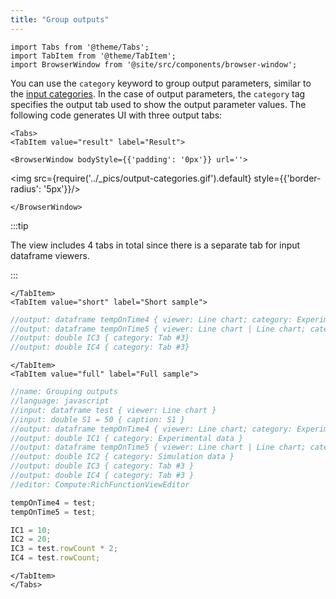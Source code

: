 ```yaml
---
title: "Group outputs"
---
```


```mdx-code-block
import Tabs from '@theme/Tabs';
import TabItem from '@theme/TabItem';
import BrowserWindow from '@site/src/components/browser-window';
```

You can use the `category` keyword to group output parameters,
similar to the [input categories](../getting-started#grouping-inputs).
In the case of output parameters, the `category` tag specifies
the output tab used to show the output parameter values.
The following code generates UI with three output tabs:

```mdx-code-block
<Tabs>
<TabItem value="result" label="Result">
```

```mdx-code-block
<BrowserWindow bodyStyle={{'padding': '0px'}} url=''>
```

<img src={require('../_pics/output-categories.gif').default} style={{'border-radius': '5px'}}/>

```mdx-code-block
</BrowserWindow>
```

:::tip

The view includes 4 tabs in total since there is a separate tab for input dataframe viewers.

:::

```mdx-code-block
</TabItem>
<TabItem value="short" label="Short sample">
```

```javascript title="Your script header"
//output: dataframe tempOnTime4 { viewer: Line chart; category: Experimental data }
//output: dataframe tempOnTime5 { viewer: Line chart | Line chart; category: Simulation data }
//output: double IC3 { category: Tab #3}
//output: double IC4 { category: Tab #3}
```

```mdx-code-block
</TabItem>
<TabItem value="full" label="Full sample">
```

```javascript title="https://public.datagrok.ai/scripts"
//name: Grouping outputs
//language: javascript
//input: dataframe test { viewer: Line chart }
//input: double S1 = 50 { caption: S1 }
//output: dataframe tempOnTime4 { viewer: Line chart; category: Experimental data }
//output: double IC1 { category: Experimental data }
//output: dataframe tempOnTime5 { viewer: Line chart | Line chart; category: Simulation data }
//output: double IC2 { category: Simulation data }
//output: double IC3 { category: Tab #3 }
//output: double IC4 { category: Tab #3 }
//editor: Compute:RichFunctionViewEditor

tempOnTime4 = test;
tempOnTime5 = test;

IC1 = 10;
IC2 = 20;
IC3 = test.rowCount * 2;
IC4 = test.rowCount;
```

```mdx-code-block
</TabItem>
</Tabs>
```